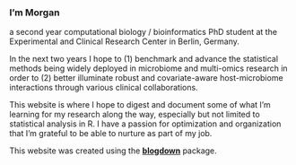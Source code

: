 
### I'm Morgan

a second year computational biology / bioinformatics PhD student at the Experimental and Clinical Research Center in Berlin, Germany. 

In the next two years I hope to (1) benchmark and advance the statistical methods being widely deployed in microbiome and multi-omics research in order to (2) better illuminate robust and covariate-aware host-microbiome interactions through various clinical collaborations.

This website is where I hope to digest and document some of what I'm learning for my research along the way, especially but not limited to statistical analysis in R. I have a passion for optimization and organization that I'm grateful to be able to nurture as part of my job.

This website was created using the [**blogdown**](https://github.com/rstudio/blogdown) package.

